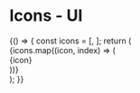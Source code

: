 
<Meta title="Objects/Icons/UI" component={IconChevronDown} />

# Icons - UI

<Canvas>
  <Story name="default">
    {() => {
      const icons = [<IconChevronDown />, <IconSearch />];
      return (
        <div className="grid u-align--center">
          {icons.map((icon, index) => (
            <div
              className="cell cell--3-@xs cell--2-@sm cell--1-@md"
              key={index}
            >
              {icon}
            </div>
          ))}
        </div>
      );
    }}
  </Story>
</Canvas>
